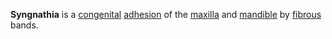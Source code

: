 '''Syngnathia''' is a [[congenital]] [[adhesion]] of the [[maxilla]] and [[mandible]] by [[fibre|fibrous]] bands.

{{health-stub}}